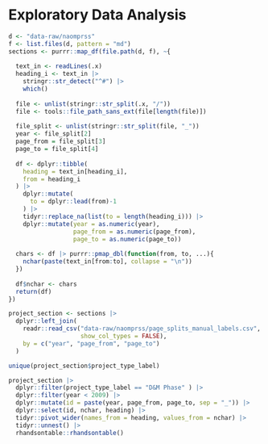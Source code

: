 # Exploratory Data Analysis

```r
d <- "data-raw/naomprss"
f <- list.files(d, pattern = "md")
sections <- purrr::map_df(file.path(d, f), ~{
  
  text_in <- readLines(.x) 
  heading_i <- text_in |>
    stringr::str_detect("^#") |>
    which()
  
  file <- unlist(stringr::str_split(.x, "/"))
  file <- tools::file_path_sans_ext(file[length(file)])
  
  file_split <- unlist(stringr::str_split(file, "_"))
  year <- file_split[2]
  page_from = file_split[3]
  page_to = file_split[4]
  
  df <- dplyr::tibble(
    heading = text_in[heading_i],
    from = heading_i
  ) |>
    dplyr::mutate(
      to = dplyr::lead(from)-1
    ) |>
    tidyr::replace_na(list(to = length(heading_i))) |>
    dplyr::mutate(year = as.numeric(year),
                  page_from = as.numeric(page_from),
                  page_to = as.numeric(page_to)) 
  
  chars <- df |> purrr::pmap_dbl(function(from, to, ...){
    nchar(paste(text_in[from:to], collapse = "\n"))
  })
  
  df$nchar <- chars
  return(df)
})

project_section <- sections |>
  dplyr::left_join(
    readr::read_csv("data-raw/naomprss/page_splits_manual_labels.csv", 
                    show_col_types = FALSE),
    by = c("year", "page_from", "page_to")
  )

unique(project_section$project_type_label)

project_section |>
  dplyr::filter(project_type_label == "D&M Phase" ) |>
  dplyr::filter(year < 2009) |>
  dplyr::mutate(id = paste(year, page_from, page_to, sep = "_")) |>
  dplyr::select(id, nchar, heading) |>
  tidyr::pivot_wider(names_from = heading, values_from = nchar) |>
  tidyr::unnest() |>
  rhandsontable::rhandsontable()


```